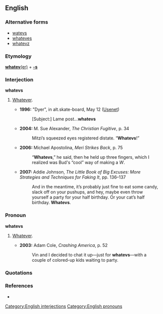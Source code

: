 ==English==

===Alternative forms===
* [[watevs]]
* [[whateves]]
* [[whatevz]]

===Etymology===
[[whatever|'''whatev'''(er)]] + '''[[-s]]'''

===Interjection===
'''whatevs'''

# {{slang}} [[whatever|Whatever]].
#* '''1996:''' "Dyer", in alt.skate-board, May 12 ([[w:Usenet|Usenet]])
#*: [Subject:] Lame post...'''whatevs'''
#* '''2004:''' M. Sue Alexander, ''The Christian Fugitive'', p. 34
#*: Mitzi’s squeezed eyes registered distate. “'''Whatevs'''!”
#* '''2006:''' Michael Apostolina, ''Meri Strikes Back'', p. 75
#*: “'''Whatevs''',” he said, then he held up three fingers, which I realized was Bud's “cool” way of making a ''W''.
#* '''2007:''' Addie Johnson, ''The Little Book of Big Excuses: More Strategies and Techniques for Faking It'', pp. 136–137
#*: And in the meantime, it’s probably just fine to eat some candy, slack off on your pushups, and hey, maybe even throw yourself a party for your half birthday. Or your cat’s half birthday. '''Whatevs'''.

===Pronoun===
'''whatevs'''

# {{slang|rare}} [[whatever|Whatever]].
#* '''2003:''' Adam Cole, ''Crashing America'', p. 52
#*: Vin and I decided to chat it up—just for '''whatevs'''—with a couple of colored-up kids waiting to party.

===Quotations===
{{seeCites}}

===References===
* {{reference-book |author=Peckham, Aaron (compiler) |year=2005 |title=Urban Dictionary: Fularious Street Slang Defined |location=Kansas City |publisher=Andrews McMeel |id=ISBN 0-7407-5143-3 |pages=p. 331}}

[[Category:English interjections]]
[[Category:English pronouns]]